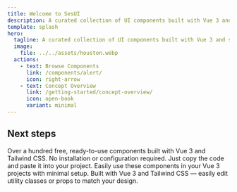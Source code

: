 ```yaml
---
title: Welcome to SesUI
description: A curated collection of UI components built with Vue 3 and styled using Tailwind CSS, designed for quickly building modern web pages.
template: splash
hero:
  tagline: A curated collection of UI components built with Vue 3 and styled using Tailwind CSS, designed for quickly building modern web pages.
  image:
    file: ../../assets/houston.webp
  actions:
    - text: Browse Components
      link: /components/alert/
      icon: right-arrow
    - text: Concept Overview
      link: /getting-started/concept-overview/
      icon: open-book
      variant: minimal
---
```



## Next steps

<CardGrid>
	<Card title="100+ Free Components" icon="rocket">
  		Over a hundred free, ready-to-use components built with Vue 3 and Tailwind CSS.
	</Card>
	<Card title="No Setup Needed" icon="setting">
		No installation or configuration required. Just copy the code and paste it into your project.
	</Card>
	<Card title="Plug and Play" icon="puzzle">
		Easily use these components in your Vue 3 projects with minimal setup.
	</Card>
	<Card title="Fully Customizable" icon="star">
		Built with Vue 3 and Tailwind CSS — easily edit utility classes or props to match your design.
	</Card>
</CardGrid>

